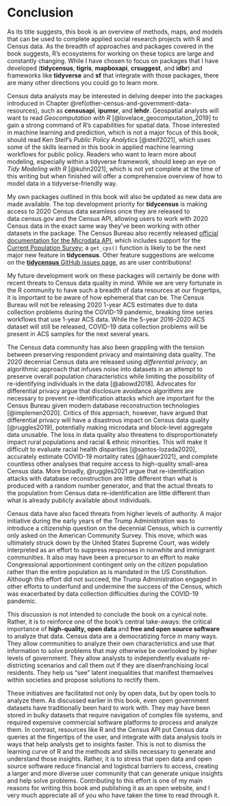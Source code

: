 # Conclusion

As its title suggests, this book is an overview of methods, maps, and models that can be used to complete applied social research projects with R and Census data. As the breadth of approaches and packages covered in the book suggests, R's ecosystems for working on these topics are large and constantly changing. While I have chosen to focus on packages that I have developed (**tidycensus**, **tigris**, **mapboxapi**, **crsuggest**, and **idbr**) and frameworks like **tidyverse** and **sf** that integrate with those packages, there are many other directions you could go to learn more.

Census data analysts may be interested in delving deeper into the packages introduced in Chapter \@ref(other-census-and-government-data-resources), such as **censusapi**, **ipumsr**, and **lehdr**. Geospatial analysts will want to read *Geocomputation with R* [@lovelace_geocomputation_2019] to gain a strong command of R's capabilities for spatial data. Those interested in machine learning and prediction, which is not a major focus of this book, should read Ken Steif's *Public Policy Analytics* [@steif2021], which uses some of the skills learned in this book in applied machine learning workflows for public policy. Readers who want to learn more about modeling, especially within a tidyverse framework, should keep an eye on *Tidy Modeling with R* [@kuhn2021], which is not yet complete at the time of this writing but when finished will offer a comprehensive overview of how to model data in a tidyverse-friendly way.

My own packages outlined in this book will also be updated as new data are made available. The top development priority for **tidycensus** is making access to 2020 Census data seamless once they are released to data.census.gov and the Census API, allowing users to work with 2020 Census data in the exact same way they've been working with other datasets in the package. The Census Bureau also recently released [official documentation for the Microdata API](https://www.census.gov/data/developers/guidance/microdata-api-user-guide.html), which includes support for the [Current Population Survey](https://www.census.gov/programs-surveys/cps.html); a `get_cps()` function is likely to be the next major new feature in **tidycensus**. Other feature suggestions are welcome on the [**tidycensus** GitHub issues page](https://github.com/walkerke/tidycensus/issues), as are user contributions!

My future development work on these packages will certainly be done with recent threats to Census data quality in mind. While we are very fortunate in the R community to have such a breadth of data resources at our fingertips, it is important to be aware of how ephemeral that can be. The Census Bureau will not be releasing 2020 1-year ACS estimates due to data collection problems during the COVID-19 pandemic, breaking time series workflows that use 1-year ACS data. While the 5-year 2016-2020 ACS dataset will still be released, COVID-19 data collection problems will be present in ACS samples for the next several years.

The Census data community has also been grappling with the tension between preserving respondent privacy and maintaining data quality. The 2020 decennial Census data are released using *differential privacy*, an algorithmic approach that infuses noise into datasets in an attempt to preserve overall population characteristics while limiting the possibility of re-identifying individuals in the data [@abowd2018]. Advocates for differential privacy argue that disclosure avoidance algorithms are necessary to prevent re-identification attacks which are important for the Census Bureau given modern database reconstruction technologies [@implemen2020]. Critics of this approach, however, have argued that differential privacy will have a disastrous impact on Census data quality [@ruggles2019], potentially making microdata and block-level aggregate data unusable. The loss in data quality also threatens to disproportionately impact rural populations and racial & ethnic minorities. This will make it difficult to evaluate racial health disparities [@santos-lozada2020], accurately estimate COVID-19 mortality rates [@hauer2021], and complete countless other analyses that require access to high-quality small-area Census data. More broadly, @ruggles2021 argue that re-identification attacks with database reconstruction are little different than what is produced with a random number generator, and that the actual threats to the population from Census data re-identification are little different than what is already publicly available about individuals.

Census data have also faced threats from higher levels of authority. A major initiative during the early years of the Trump Administration was to introduce a citizenship question on the decennial Census, which is currently only asked on the American Community Survey. This move, which was ultimately struck down by the United States Supreme Court, was widely interpreted as an effort to suppress responses in nonwhite and immigrant communities. It also may have been a precursor to an effort to make Congressional apportionment contingent only on the *citizen* population rather than the entire population as is mandated in the US Constitution. Although this effort did not succeed, the Trump Administration engaged in other efforts to underfund and undermine the success of the Census, which was exacerbated by data collection difficulties during the COVID-19 pandemic.

This discussion is not intended to conclude the book on a cynical note. Rather, it is to reinforce one of the book's central take-aways: the critical importance of **high-quality, open data** and **free and open source software** to analyze that data. Census data are a democratizing force in many ways. They allow communities to analyze their own characteristics and use that information to solve problems that may otherwise be overlooked by higher levels of government. They allow analysts to independently evaluate re-districting scenarios and call them out if they are disenfranchising local residents. They help us "see" latent inequalities that manifest themselves within societies and propose solutions to rectify them.

These initiatives are facilitated not only by open data, but by open tools to analyze them. As discussed earlier in this book, even open government datasets have traditionally been hard to work with. They may have been stored in bulky datasets that require navigation of complex file systems, and required expensive commercial software platforms to process and analyze them. In contrast, resources like R and the Census API put Census data queries at the fingertips of the user, and integrate with data analysis tools in ways that help analysts get to insights faster. This is not to dismiss the learning curve of R and the methods and skills necessary to generate and understand those insights. Rather, it is to stress that open data and open source software reduce financial and logistical barriers to access, creating a larger and more diverse user community that can generate unique insights and help solve problems. Contributing to this effort is one of my main reasons for writing this book and publishing it as an open website, and I very much appreciate all of you who have taken the time to read through it.
